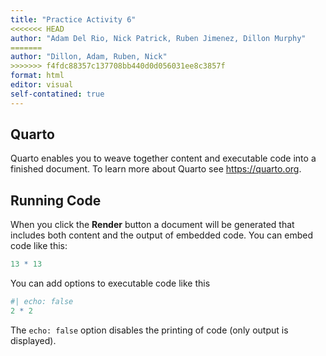 ```yaml
---
title: "Practice Activity 6"
<<<<<<< HEAD
author: "Adam Del Rio, Nick Patrick, Ruben Jimenez, Dillon Murphy"
=======
author: "Dillon, Adam, Ruben, Nick"
>>>>>>> f4fdc88357c137708bb440d0d056031ee8c3857f
format: html
editor: visual
self-contatined: true
---
```


## Quarto

Quarto enables you to weave together content and executable code into a finished document. To learn more about Quarto see <https://quarto.org>.

## Running Code

When you click the **Render** button a document will be generated that includes both content and the output of embedded code. You can embed code like this:

```r
13 * 13
```

You can add options to executable code like this

```r
#| echo: false
2 * 2
```

The `echo: false` option disables the printing of code (only output is displayed).
